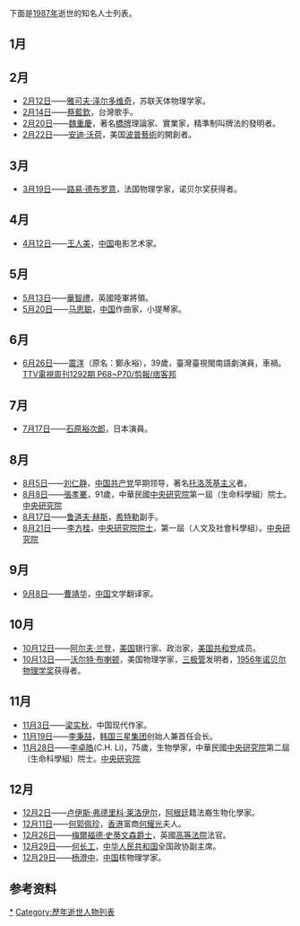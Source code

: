 {{YearTopicTOC|1987|逝世人物列表}}
{{C20YearInTopic|1987年}}

下面是[[1987年|1987年]]逝世的知名人士列表。

== 1月 ==

== 2月 ==
* [[2月12日|2月12日]]——[[雅可夫·泽尔多维奇|雅可夫·泽尔多维奇]]，苏联天体物理学家。
* [[2月14日|2月14日]]——[[蔡藍欽|蔡藍欽]]，台灣歌手。
* [[2月20日|2月20日]]——[[魏重庆_(1914年)|魏重慶]]，著名[[橋牌|橋牌]]理論家、實業家，精準制叫牌法的發明者。
* [[2月22日|2月22日]]——[[安迪·沃荷|安迪·沃荷]]，美国[[波普藝術|波普藝術]]的開創者。

== 3月 ==
* [[3月19日|3月19日]]——[[路易·德布罗意|路易·德布罗意]]，法国物理学家，诺贝尔奖获得者。

== 4月 ==
* [[4月12日|4月12日]]——[[王人美|王人美]]，[[中国|中国]]电影艺术家。

== 5月 ==
* [[5月13日|5月13日]]——[[華智禮|華智禮]]，英國陸軍將領。
* [[5月20日|5月20日]]——[[马思聪|马思聪]]，[[中国|中国]]作曲家，小提琴家。

== 6月 ==
* [[6月26日|6月26日]]——[[震洋_（臺灣演員）|震洋]]（原名：鄭永裕），39歲，臺灣臺視閩南語劇演員，車禍。[http://kgbz.pixnet.net/blog/post/287099200-%E9%9C%87%E6%B4%8B%E8%BA%AB%E5%BE%8C%E8%95%AD%E6%A2%9D%E5%A5%BD%E5%8F%8B%E7%99%BC%E5%8B%95%E5%8B%9F%E6%8D%90%E3%80%881987%E5%B9%B4%E3%80%89 TTV電視周刊1292期 P68~P70/剪報/痞客邦]{{Wayback|url=http://kgbz.pixnet.net/blog/post/287099200-%E9%9C%87%E6%B4%8B%E8%BA%AB%E5%BE%8C%E8%95%AD%E6%A2%9D%E5%A5%BD%E5%8F%8B%E7%99%BC%E5%8B%95%E5%8B%9F%E6%8D%90%E3%80%881987%E5%B9%B4%E3%80%89 |date=20200714143104 }}

== 7月 ==
* [[7月17日|7月17日]]——[[石原裕次郎|石原裕次郎]]，日本演員。

== 8月 ==
* [[8月5日|8月5日]]——[[刘仁静|刘仁静]]，[[中国共产党|中国共产党]]早期领导，著名[[托洛茨基主义|托洛茨基主义]]者。
* [[8月8日|8月8日]]——[[張孝騫|張孝騫]]，91歲，中華民國[[中央研究院|中央研究院]]第一屆（生命科學組）院士。[https://academicians.sinica.edu.tw/index.php?func=1-D 中央研究院]{{Wayback|url=https://academicians.sinica.edu.tw/index.php?func=1-D |date=20161102125806 }}
* [[8月17日|8月17日]]——[[鲁道夫·赫斯|鲁道夫·赫斯]]，[[希特勒|希特勒]]副手。
* [[8月21日|8月21日]]——[[李方桂|李方桂]]，[[中央研究院院士|中央研究院院士]]，第一屆（人文及社會科學組）。[https://academicians.sinica.edu.tw/index.php?func=1-D 中央研究院]{{Wayback|url=https://academicians.sinica.edu.tw/index.php?func=1-D |date=20161102125806 }}

== 9月 ==
* [[9月8日|9月8日]]——[[曹靖华|曹靖华]]，[[中国|中国]]文学翻译家。

== 10月 ==
* [[10月12日|10月12日]]——[[阿尔夫·兰登|阿尔夫·兰登]]，[[美国|美国]]银行家、政治家，[[美国共和党|美国共和党]]成员。
* [[10月13日|10月13日]]——[[沃尔特·布喇顿|沃尔特·布喇顿]]，美国物理学家，[[三极管|三极管]]发明者，[[1956年|1956年]][[诺贝尔物理学奖|诺贝尔物理学奖]]获得者。

== 11月 ==
* [[11月3日|11月3日]]——[[梁实秋|梁实秋]]，中国现代作家。
* [[11月19日|11月19日]]——[[李秉喆|李秉喆]]，[[韩国|韩国]][[三星集团|三星集团]]创始人兼首任会长。
* [[11月28日|11月28日]]——[[李卓皓|李卓皓]](C.H. Li)，75歲，生物學家，中華民國[[中央研究院|中央研究院]]第二屆（生命科學組）院士。[https://academicians.sinica.edu.tw/index.php?func=1-D 中央研究院]{{Wayback|url=https://academicians.sinica.edu.tw/index.php?func=1-D |date=20161102125806 }}

== 12月 ==
* [[12月2日|12月2日]]——[[卢伊斯·弗德里科·莱洛伊尔|卢伊斯·弗德里科·莱洛伊尔]]，[[阿根廷|阿根廷]]籍法裔生物化學家。
* [[12月11日|12月11日]]——[[何郭佩珍|何郭佩珍]]，[[香港|香港]]富商[[何耀光|何耀光]]夫人。
* [[12月26日|12月26日]]——[[梅爾福德·史蒂文森|梅爾福德·史蒂文森爵士]]，英國[[英格蘭及威爾斯高等法院|高等法院]]法官。
* [[12月29日|12月29日]]——[[何长工|何长工]]，[[中华人民共和国|中华人民共和国]]全国政协副主席。
* [[12月29日|12月29日]]——[[杨澄中|杨澄中]]，[[中国|中国]]核物理学家。

== 参考资料 ==
{{reflist|2}}

{{各年各月份逝世人物}}

[[Category:1987年逝世|*]]
[[Category:歷年逝世人物列表|Category:歷年逝世人物列表]]